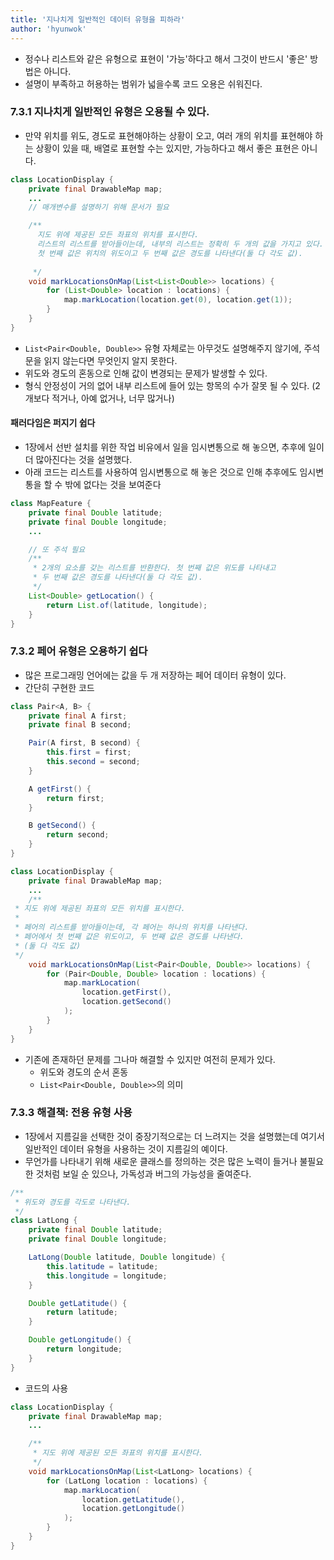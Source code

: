 ```yaml
---
title: '지나치게 일반적인 데이터 유형을 피하라'
author: 'hyunwok'
---
```


- 정수나 리스트와 같은 유형으로 표현이 '가능'하다고 해서 그것이 반드시 '좋은' 방법은 아니다.
- 설명이 부족하고 허용하는 범위가 넓을수록 코드 오용은 쉬워진다.

### 7.3.1 지나치게 일반적인 유형은 오용될 수 있다.
- 만약 위치를 위도, 경도로 표현해야하는 상황이 오고, 여러 개의 위치를 표현해야 하는 상황이 있을 때, 배열로 표현할 수는 있지만, 가능하다고 해서 좋은 표현은 아니다.

```java incorrect
class LocationDisplay {
    private final DrawableMap map;
    ...
    // 매개변수를 설명하기 위해 문서가 필요

    /**
      지도 위에 제공된 모든 좌표의 위치를 표시한다.
      리스트의 리스트를 받아들이는데, 내부의 리스트는 정확히 두 개의 값을 가지고 있다.
      첫 번째 값은 위치의 위도이고 두 번째 값은 경도를 나타낸다(둘 다 각도 값). 
   
     */
    void markLocationsOnMap(List<List<Double>> locations) {
        for (List<Double> location : locations) {
            map.markLocation(location.get(0), location.get(1));
        }
    }
}
```

- `List<Pair<Double, Double>>` 유형 자체로는 아무것도 설명해주지 않기에, 주석문을 읽지 않는다면 무엇인지 알지 못한다.
- 위도와 경도의 혼동으로 인해 값이 변경되는 문제가 발생할 수 있다.
- 형식 안정성이 거의 없어 내부 리스트에 들어 있는 항목의 수가 잘못 될 수 있다. (2개보다 적거나, 아예 없거나, 너무 많거나)

#### 패러다임은 퍼지기 쉽다 
- 1장에서 선반 설치를 위한 작업 비유에서 일을 임시변통으로 해 놓으면, 추후에 일이 더 많아진다는 것을 설명했다.
- 아래 코드는 리스트를 사용하여 임시변통으로 해 놓은 것으로 인해 추후에도 임시변통을 할 수 밖에 없다는 것을 보여준다
```java incorrect
class MapFeature {
    private final Double latitude;
    private final Double longitude;
    ...

    // 또 주석 필요
    /**
     * 2개의 요소를 갖는 리스트를 반환한다. 첫 번째 값은 위도를 나타내고
     * 두 번째 값은 경도를 나타낸다(둘 다 각도 값).
     */
    List<Double> getLocation() {
        return List.of(latitude, longitude);
    }
}
```

### 7.3.2 페어 유형은 오용하기 쉽다
- 많은 프로그래밍 언어에는 값을 두 개 저장하는 페어 데이터 유형이 있다. 
- 간단히 구현한 코드
```java 
class Pair<A, B> {
    private final A first;
    private final B second;

    Pair(A first, B second) {
        this.first = first;
        this.second = second;
    }

    A getFirst() {
        return first;
    }

    B getSecond() {
        return second;
    }
}
```

```java incorrect
class LocationDisplay {
    private final DrawableMap map;
    ...
    /**
 * 지도 위에 제공된 좌표의 모든 위치를 표시한다.
 *
 * 페어의 리스트를 받아들이는데, 각 페어는 하나의 위치를 나타낸다.
 * 페어에서 첫 번째 값은 위도이고, 두 번째 값은 경도를 나타낸다.
 * (둘 다 각도 값)
 */
    void markLocationsOnMap(List<Pair<Double, Double>> locations) {
        for (Pair<Double, Double> location : locations) {
            map.markLocation(
                location.getFirst(),
                location.getSecond()
            );
        }
    }
}
```

- 기존에 존재하던 문제를 그나마 해결할 수 있지만 여전히 문제가 있다.
    - 위도와 경도의 순서 혼동
    - `List<Pair<Double, Double>>`의 의미

### 7.3.3 해결책: 전용 유형 사용
- 1장에서 지름길을 선택한 것이 중장기적으로는 더 느려지는 것을 설명했는데 여기서 일반적인 데이터 유형을 사용하는 것이 지름길의 예이다.
- 무언가를 나타내기 위해 새로운 클래스를 정의하는 것은 많은 노력이 들거나 불필요한 것처럼 보일 순 있으나, 가독성과 버그의 가능성을 줄여준다.

```java correct
/**
 * 위도와 경도를 각도로 나타낸다.
 */
class LatLong {
    private final Double latitude;
    private final Double longitude;

    LatLong(Double latitude, Double longitude) {
        this.latitude = latitude;
        this.longitude = longitude;
    }

    Double getLatitude() {
        return latitude;
    }

    Double getLongitude() {
        return longitude;
    }
}
```

- 코드의 사용
```java correct
class LocationDisplay {
    private final DrawableMap map;
    ...

    /**
     * 지도 위에 제공된 모든 좌표의 위치를 표시한다.
     */
    void markLocationsOnMap(List<LatLong> locations) {
        for (LatLong location : locations) {
            map.markLocation(
                location.getLatitude(),
                location.getLongitude()
            );
        }
    }
}
```
